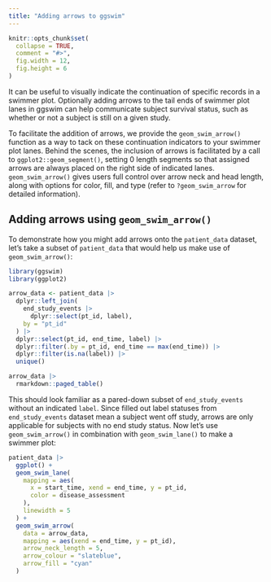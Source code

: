 ```yaml
---
title: "Adding arrows to ggswim"
---
```


```r
knitr::opts_chunk$set(
  collapse = TRUE,
  comment = "#>",
  fig.width = 12,
  fig.height = 6
)
```

It can be useful to visually indicate the continuation of specific records in a swimmer plot. Optionally adding arrows to the tail ends of swimmer plot lanes in ggswim can help communicate subject survival status, such as whether or not a subject is still on a given study.

To facilitate the addition of arrows, we provide the `geom_swim_arrow()` function as a way to tack on these continuation indicators to your swimmer plot lanes. Behind the scenes, the inclusion of arrows is facilitated by a call to `ggplot2::geom_segment()`, setting 0 length segments so that assigned arrows are always placed on the right side of indicated lanes. `geom_swim_arrow()` gives users full control over arrow neck and head length, along with options for color, fill, and type (refer to `?geom_swim_arrow` for detailed information).

## Adding arrows using `geom_swim_arrow()`

To demonstrate how you might add arrows onto the `patient_data` dataset, let's take a subset of `patient_data` that would help us make use of `geom_swim_arrow()`:

```r
library(ggswim)
library(ggplot2)

arrow_data <- patient_data |>
  dplyr::left_join(
    end_study_events |>
      dplyr::select(pt_id, label),
    by = "pt_id"
  ) |>
  dplyr::select(pt_id, end_time, label) |>
  dplyr::filter(.by = pt_id, end_time == max(end_time)) |>
  dplyr::filter(is.na(label)) |>
  unique()

arrow_data |>
  rmarkdown::paged_table()
```

This should look familiar as a pared-down subset of `end_study_events` without an indicated `label`. Since filled out label statuses from `end_study_events` dataset mean a subject went off study, arrows are only applicable for subjects with no end study status. Now let's use `geom_swim_arrow()` in combination with `geom_swim_lane()` to make a swimmer plot:

```r
patient_data |>
  ggplot() +
  geom_swim_lane(
    mapping = aes(
      x = start_time, xend = end_time, y = pt_id,
      color = disease_assessment
    ),
    linewidth = 5
  ) +
  geom_swim_arrow(
    data = arrow_data,
    mapping = aes(xend = end_time, y = pt_id),
    arrow_neck_length = 5,
    arrow_colour = "slateblue",
    arrow_fill = "cyan"
  )
```
